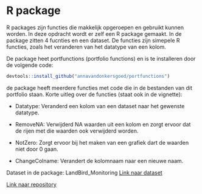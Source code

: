 # R package

R packages zijn functies die makkelijk opgeroepen en gebruikt kunnen worden. In deze opdracht wordt er zelf een R package gemaakt. In de package zitten 4 fucnties en een dataset. De functies zijn simepele R functies, zoals het veranderen van het datatype van een kolom. 

De package heet portfunctions (portfolio functions) en is te installeren door de volgende code:

```r
devtools::install_github("annavandonkersgoed/portfunctions")
```

de package heeft meerdere functies met code die in de bestanden van dit portfolio staan. Korte uitleg over de functies (staat ook in de vignette):

-   Datatype: Veranderd een kolom van een dataset naar het gewenste datatype.

-   RemoveNA: Verwijderd NA waarden uit een kolom en zorgt ervoor dat de rijen met die waarden ook verwijderd worden.

-   NotZero: Zorgt ervoor bij het maken van een grafiek dart de waarden niet door 0 gaan.

-   ChangeColname: Verandert de kolomnaam naar een nieuwe naam.

Dataset in de package: LandBird_Monitoring
[Link naar dataset](https://catalog.data.gov/dataset/ncrn-bird-monitoring-data-2007-2017)

[Link naar repository](https://github.com/annavandonkersgoed/portfunctions.git)
